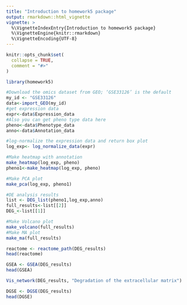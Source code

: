 ```yaml
---
title: "Introduction to homework5 package"
output: rmarkdown::html_vignette
vignette: >
  %\VignetteIndexEntry{Introduction to homework5 package}
  %\VignetteEngine{knitr::rmarkdown}
  %\VignetteEncoding{UTF-8}
---
```


```r
knitr::opts_chunk$set(
  collapse = TRUE,
  comment = "#>"
)
```

```r
library(homework5)
```

```r
#Download the omics dataset from GEO; ‘GSE33126’ is the default
my_id <- "GSE33126"
data<-import_GEO(my_id)
#get expression data
expr<-data$Expression_data
#Also you can get pheno type data here
pheno<-data$Phenotype_data
anno<-data$Annotation_data
```


```r
#log-normalize the expression data and return box plot
log_exp<- log_normalize_data(expr)
```


```r
#Make heatmap with annotation
make_heatmap(log_exp, pheno)
pheno1<-make_heatmap(log_exp, pheno)
```


```r
#Make PCA plot
make_pca(log_exp, pheno1)
```

```r
#DE analysis results 
list <- DEG_list(pheno1,log_exp,anno)
full_results<-list[[2]]
DEG_<-list[[1]]
```


```r
#Make Volcano plot
make_volcano(full_results)
#Make MA plot
make_ma(full_results)
```


```r
reactome <- reactome_path(DEG_results)
head(reactome)
```


```r
GSEA <- GSEA(DEG_results)
head(GSEA)
```


```r
Vis_network(DEG_results, "Degradation of the extracellular matrix")
```


```r
DGSE <- DGSE(DEG_results)
head(DGSE)
```

